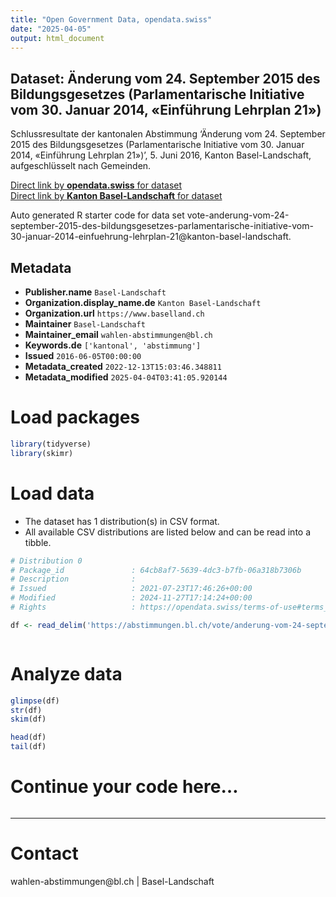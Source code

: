 ```yaml
---
title: "Open Government Data, opendata.swiss"
date: "2025-04-05"
output: html_document
---
```


## Dataset: Änderung vom 24. September 2015 des Bildungsgesetzes (Parlamentarische Initiative vom 30. Januar 2014, «Einführung Lehrplan 21»)

Schlussresultate der kantonalen Abstimmung 'Änderung vom 24. September 2015 des Bildungsgesetzes (Parlamentarische Initiative vom 30. Januar 2014, «Einführung Lehrplan 21»)', 5. Juni 2016, Kanton Basel-Landschaft, aufgeschlüsselt nach Gemeinden.

[Direct link by **opendata.swiss** for dataset](https://opendata.swiss/de/dataset/anderung-vom-24-september-2015-des-bildungsgesetzes-parlamentarische-initiative-vom-30-janua-21)<br>
[Direct link by **Kanton Basel-Landschaft** for dataset](https://abstimmungen.bl.ch/vote/anderung-vom-24-september-2015-des-bildungsgesetzes-parlamentarische-initiative-vom-30-januar-2014-einfuehrung-lehrplan-21/data)

Auto generated R starter code for data set vote-anderung-vom-24-september-2015-des-bildungsgesetzes-parlamentarische-initiative-vom-30-januar-2014-einfuehrung-lehrplan-21@kanton-basel-landschaft.

## Metadata

- **Publisher.name** `Basel-Landschaft`
- **Organization.display_name.de** `Kanton Basel-Landschaft`
- **Organization.url** `https://www.baselland.ch`
- **Maintainer** `Basel-Landschaft`
- **Maintainer_email** `wahlen-abstimmungen@bl.ch`
- **Keywords.de** `['kantonal', 'abstimmung']`
- **Issued** `2016-06-05T00:00:00`
- **Metadata_created** `2022-12-13T15:03:46.348811`
- **Metadata_modified** `2025-04-04T03:41:05.920144`


# Load packages

```r

library(tidyverse)
library(skimr)

```

# Load data

-   The dataset has 1 distribution(s) in CSV format.
-   All available CSV distributions are listed below and can be read into a tibble.

```r

# Distribution 0
# Package_id               : 64cb8af7-5639-4dc3-b7fb-06a318b7306b
# Description              : 
# Issued                   : 2021-07-23T17:46:26+00:00
# Modified                 : 2024-11-27T17:14:24+00:00
# Rights                   : https://opendata.swiss/terms-of-use#terms_by

df <- read_delim('https://abstimmungen.bl.ch/vote/anderung-vom-24-september-2015-des-bildungsgesetzes-parlamentarische-initiative-vom-30-januar-2014-einfuehrung-lehrplan-21/data-csv')



```

# Analyze data

```r

glimpse(df)
str(df)
skim(df)

head(df)
tail(df)

```

# Continue your code here...

```r

```

------------------------------------------------------------------------

# Contact

wahlen-abstimmungen@bl.ch | Basel-Landschaft
